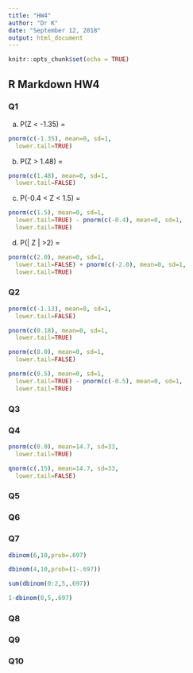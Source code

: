 ```yaml
---
title: "HW4"
author: "Dr K"
date: "September 12, 2018"
output: html_document
---
```


```r
knitr::opts_chunk$set(echo = TRUE)
```

## R Markdown  HW4

### Q1
a) P(Z < -1.35) =  
```r
pnorm(c(-1.35), mean=0, sd=1, 
  lower.tail=TRUE)
```
b) P(Z > 1.48) =  
```r
pnorm(c(1.48), mean=0, sd=1, 
  lower.tail=FALSE)
```
c) P(-0.4 < Z < 1.5) =  
```r
pnorm(c(1.5), mean=0, sd=1, 
  lower.tail=TRUE) - pnorm(c(-0.4), mean=0, sd=1, 
  lower.tail=TRUE)
```
d) P(| Z | >2) =  
```r
pnorm(c(2.0), mean=0, sd=1, 
  lower.tail=FALSE) + pnorm(c(-2.0), mean=0, sd=1, 
  lower.tail=TRUE)
```
### Q2


```r
pnorm(c(-1.13), mean=0, sd=1, 
  lower.tail=FALSE)
```

```r
pnorm(c(0.18), mean=0, sd=1, 
  lower.tail=TRUE)
```
```r
pnorm(c(8.0), mean=0, sd=1, 
  lower.tail=FALSE)
```
```r
pnorm(c(0.5), mean=0, sd=1, 
  lower.tail=TRUE) - pnorm(c(-0.5), mean=0, sd=1, 
  lower.tail=TRUE)
```
### Q3



### Q4

```r
pnorm(c(0.0), mean=14.7, sd=33, 
  lower.tail=TRUE)
```
```r
qnorm(c(.15), mean=14.7, sd=33, 
  lower.tail=FALSE)
```

### Q5






### Q6



### Q7


```r
dbinom(6,10,prob=.697)
```


```r
dbinom(4,10,prob=(1-.697))
```
```r
sum(dbinom(0:2,5,.697))
```

```r
1-dbinom(0,5,.697)
```


### Q8



### Q9


### Q10



